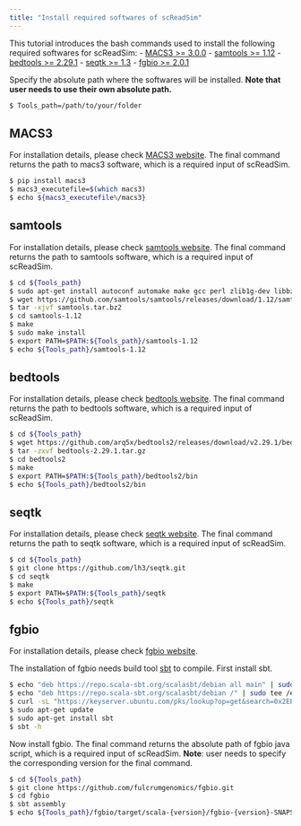 ```yaml
---
title: "Install required softwares of scReadSim"
---
```

This tutorial introduces the bash commands used to install the following required softwares for scReadSim: - [MACS3 \>= 3.0.0](https://github.com/macs3-project/MACS) - [samtools \>= 1.12](http://www.htslib.org/) - [bedtools \>= 2.29.1](https://bedtools.readthedocs.io/en/latest/) - [seqtk \>= 1.3](https://github.com/lh3/seqtk) - [fgbio \>= 2.0.1](https://github.com/fulcrumgenomics/fgbio)

Specify the absolute path where the softwares will be installed. **Note that user needs to use their own absolute path.**

```bash
$ Tools_path=/path/to/your/folder
```

## MACS3

For installation details, please check [MACS3 website](https://github.com/macs3-project/MACS). The final command returns the path to macs3 software, which is a required input of scReadSim.

```bash
$ pip install macs3
$ macs3_executefile=$(which macs3) 
$ echo ${macs3_executefile%/macs3}
```

## samtools

For installation details, please check [samtools website](http://www.htslib.org/). The final command returns the path to samtools software, which is a required input of scReadSim.

```bash
$ cd ${Tools_path} 
$ sudo apt-get install autoconf automake make gcc perl zlib1g-dev libbz2-dev liblzma-dev libcurl4-gnutls-dev libssl-dev libncurses5-dev 
$ wget https://github.com/samtools/samtools/releases/download/1.12/samtools-1.12.tar.bz2 -O samtools.tar.bz2 
$ tar -xjvf samtools.tar.bz2 
$ cd samtools-1.12 
$ make 
$ sudo make install 
$ export PATH=$PATH:${Tools_path}/samtools-1.12 
$ echo ${Tools_path}/samtools-1.12
```

## bedtools

For installation details, please check [bedtools website](https://bedtools.readthedocs.io/en/latest/). The final command returns the path to bedtools software, which is a required input of scReadSim.

```bash
$ cd ${Tools_path} 
$ wget https://github.com/arq5x/bedtools2/releases/download/v2.29.1/bedtools-2.29.1.tar.gz 
$ tar -zxvf bedtools-2.29.1.tar.gz 
$ cd bedtools2 
$ make 
$ export PATH=$PATH:${Tools_path}/bedtools2/bin 
$ echo ${Tools_path}/bedtools2/bin
```

## seqtk

For installation details, please check [seqtk website](https://github.com/lh3/seqtk). The final command returns the path to seqtk software, which is a required input of scReadSim.

```bash
$ cd ${Tools_path} 
$ git clone https://github.com/lh3/seqtk.git 
$ cd seqtk 
$ make 
$ export PATH=$PATH:${Tools_path}/seqtk 
$ echo ${Tools_path}/seqtk
```

## fgbio

For installation details, please check [fgbio website](https://github.com/fulcrumgenomics/fgbio).

The installation of fgbio needs build tool [sbt](https://www.scala-sbt.org/download.html) to compile. First install sbt.

```bash
$ echo "deb https://repo.scala-sbt.org/scalasbt/debian all main" | sudo tee /etc/apt/sources.list.d/sbt.list 
$ echo "deb https://repo.scala-sbt.org/scalasbt/debian /" | sudo tee /etc/apt/sources.list.d/sbt_old.list 
$ curl -sL "https://keyserver.ubuntu.com/pks/lookup?op=get&search=0x2EE0EA64E40A89B84B2DF73499E82A75642AC823" | sudo apt-key add 
$ sudo apt-get update 
$ sudo apt-get install sbt  
$ sbt -h
```

Now install fgbio. The final command returns the absolute path of fgbio java script, which is a required input of scReadSim. **Note**: user needs to specify the corresponding version for the final command.

```bash
$ cd ${Tools_path} 
$ git clone https://github.com/fulcrumgenomics/fgbio.git 
$ cd fgbio 
$ sbt assembly 
$ echo ${Tools_path}/fgbio/target/scala-{version}/fgbio-{version}-SNAPSHOT.jar`
```
